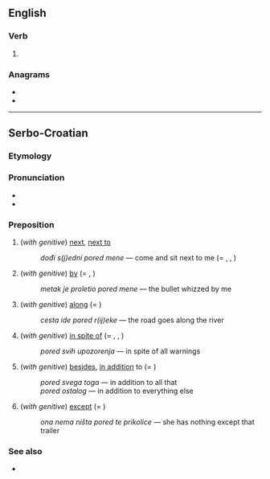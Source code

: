 ==English==

===Verb===
{{head|en|verb form}}

# {{en-past of|pore}}

===Anagrams===
* {{l|en|doper}}
* {{l|en|roped}}

----

==Serbo-Croatian==

===Etymology===
{{prefix|po|red|lang=sh}}

===Pronunciation===
* {{IPA|/pôred/|lang=sh}}
* {{hyphenation|po|red|lang=sh}}

===Preposition===
{{sh-preposition|head=pȍred}}

# (''with genitive'') [[next]], [[next to]]
#: ''dođi s(j)edni pored mene'' — come and sit next to me (= {{m|sh|krȁj}}, {{m|sh|pȍkraj}}, {{m|sh|dȍ}})
# (''with genitive'') [[by]] (= {{m|sh|krȁj}}, {{m|sh|pȍkraj}})
#: ''metak je proletio pored mene'' — the bullet whizzed by me
# (''with genitive'') [[along]] (= {{m|sh|dȕž}})
#: ''cesta ide pored r(ij)eke'' — the road goes along the river
# (''with genitive'') [[in spite of]] (= {{m|sh|ȕprkos}}, {{m|sh|pȍkraj}}, {{m|sh|mȉmo}})
#: ''pored svih upozorenja'' — in spite of all warnings
# (''with genitive'') [[besides]], [[in addition]] to (= {{m|sh|pòvrh}})
#: ''pored svega toga'' — in addition to all that
#: ''pored ostalog'' — in addition to everything else
# (''with genitive'') [[except]] (= {{m|sh|osim|ȍsīm}})
#: ''ona nema ništa pored te prikolice'' — she has nothing except that trailer

===See also===
* {{l|sh|pokraj}}